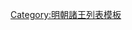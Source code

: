 {{ming|title=明朝湯陰國諸王|ed=湯陰國|head=[[正统 (年号)|正統]]九年（[[1538年]]）封。|
{{ming/title}}
{{ming/list|湯陰莊僖王|[[朱祁𨧨]]|朱瞻塙、嫡三子|[[1444年]]—[[1485年]]|正統九年封。[[成化]]二十一年薨。}}
{{ming/list|湯陰王|[[朱見準]]|朱祁𨧨、嫡一子|[[1485年]]—[[1493年]]|成化二十一年襲封。[[弘治 (明朝)|弘治]]六年以罪賜死，除。}}
}}<noinclude>
[[Category:明朝諸王列表模板]]
</noinclude>